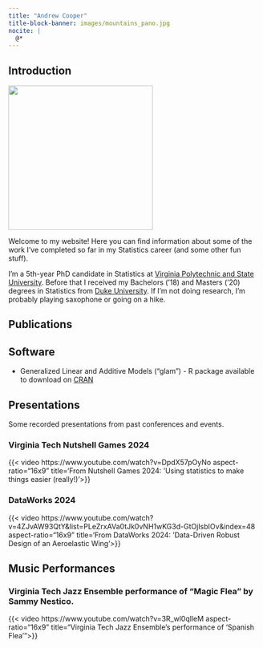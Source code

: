 ```yaml
---
title: "Andrew Cooper"
title-block-banner: images/mountains_pano.jpg 
nocite: |
  @*
---
```


## Introduction

::: {.grid}

::: {.g-col-4}
![](images/headshot.jpg){fig-align="left" width="3in"}
:::

::: {.g-col-8}
Welcome to my website! Here you can find information about some of the work I've completed so far in my Statistics career (and some other fun stuff). 

I'm a 5th-year PhD candidate in Statistics at [Virginia Polytechnic and State University](https://www.stat.vt.edu/). Before that I received my Bachelors ('18) and Masters ('20) degrees in Statistics from [Duke University](https://stat.duke.edu/). If I'm not doing research, I'm probably playing saxophone or going on a hike.
:::
:::

## Publications

::: {#refs}
:::

## Software

- Generalized Linear and Additive Models ("glam") - R package available to download on [CRAN](https://cran.r-project.org/web/packages/glam/index.html)

## Presentations

Some recorded presentations from past conferences and events.

### Virginia Tech Nutshell Games 2024

{{< video https://www.youtube.com/watch?v=DpdX57pOyNo aspect-ratio="16x9" title='From Nutshell Games 2024: 'Using statistics to make things easier (really!)'>}}

### DataWorks 2024

{{< video https://www.youtube.com/watch?v=4ZJvAW93QtY&list=PLeZrxAVa0tJk0vNH1wKG3d-GtOjIsbIOv&index=48 aspect-ratio="16x9" title='From DataWorks 2024: ’Data-Driven Robust Design of an Aeroelastic Wing'>}}

## Music Performances

### Virginia Tech Jazz Ensemble performance of "Magic Flea" by Sammy Nestico.

{{< video https://www.youtube.com/watch?v=3R_wl0qlleM aspect-ratio="16x9" title="Virginia Tech Jazz Ensemble's performance of 'Spanish Flea'">}}